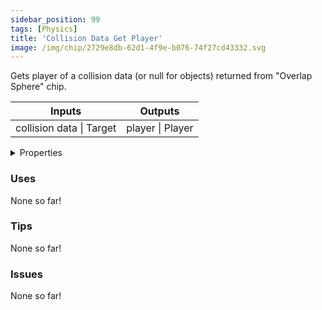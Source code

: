 ```yaml
---
sidebar_position: 99
tags: [Physics]
title: 'Collision Data Get Player'
image: /img/chip/2729e8db-62d1-4f9e-b076-74f27cd43332.svg
---
```


Gets player of a collision data (or null for objects) returned from "Overlap Sphere" chip.



<IChip uuid="2729e8db-62d1-4f9e-b076-74f27cd43332"/>

<table><thead><tr><th>Inputs</th><th>Outputs</th></tr></thead><tbody><tr><td>collision data | Target</td><td>player | Player</td></tr></tbody></table>

<details>
  <summary>Properties</summary>
  <div>
    <div>
    <table>
      <tbody>
        <tr>
          <td>Is beta required?</td>
          <td>No</td>
        </tr>
        <tr>
          <td>Is chip a trolling risk?</td>
          <td>No</td>
        </tr>
        <tr>
          <td>Is chip a role assignment risk?</td>
          <td>No</td>
        </tr>
        <tr>
          <td>Chip UUID</td>
          <td>2729e8db-62d1-4f9e-b076-74f27cd43332</td>
        </tr>
        <tr>
          <td>Room availability</td>
          <td>Available everywhere</td>
        </tr>
      </tbody>
    </table>
    </div>
  </div>
</details>

### Uses

None so far!

### Tips

None so far!

### Issues

None so far!